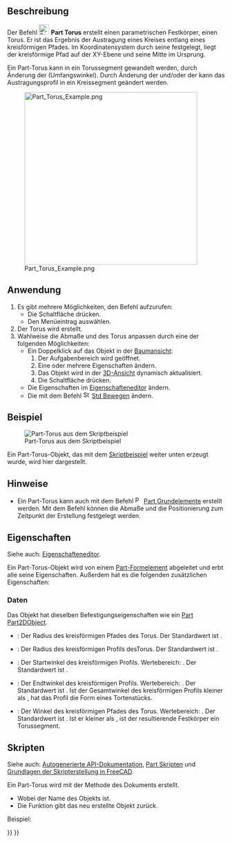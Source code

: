 <languages/>

{{Docnav/de
|[[Part_Cone/de|Kegel]]
|[[Part_Tube/de|Rohr]]
|[[Part_Workbench/de|Part]]
|IconL=Part_Cone.svg
|IconR=Part_Tube.svg
|IconC=Workbench_Part.svg
}}

{{GuiCommand/de
|Name=Part Torus
|Name/de=Part Torus
|MenuLocation=Part → Grundkörper → Torus
|Workbenches=[[Part_Workbench/de|Part]]
|SeeAlso=[[Part_Primitives/de|Part Grundelemente]]
}}

<span id="Description"></span>
==Beschreibung==

Der Befehl [[Image:Part_Torus.svg|24px]] '''Part Torus''' erstellt einen parametrischen Festkörper, einen Torus. Er ist das Ergebnis der Austragung eines Kreises entlang eines kreisförmigen Pfades. Im Koordinatensystem durch seine {{PropertyData/de|Placement}} festgelegt, liegt der kreisförmige Pfad auf der XY-Ebene und seine Mitte im Ursprung.

Ein Part-Torus kann in ein Torussegment gewandelt werden, durch Änderung der {{PropertyData/de|Angle3}} (Umfangswinkel). Durch Änderung der {{PropertyData/de|Angle1}} und/oder der {{PropertyData/de|Angle2}} kann das Austragungsprofil in ein Kreissegment geändert werden.

[[Image:Part_Torus_Example.png|400px]]

<span id="Usage"></span>
==Anwendung==

# Es gibt mehrere Möglichkeiten, den Befehl aufzurufen:
#* Die Schaltfläche {{Button|[[Image:Part_Torus.svg|16px]] [[Part_Torus/de|Torus]]}} drücken.
#* Den Menüeintrag {{MenuCommand|Part → Grundkörper → [[Image:Part_Torus.svg|16px]] Torus}} auswählen.
# Der Torus wird erstellt.
# Wahlweise die Abmaße und {{PropertyData/de|Placement}} des Torus anpassen durch eine der folgenden Möglichkeiten:
#* Ein Doppelklick auf das Objekt in der [[Tree_view/de|Baumansicht]]:
#*# Der Aufgabenbereich {{MenuCommand|Geometrische Grundelemente}} wird geöffnet.
#*# Eine oder mehrere Eigenschaften ändern.
#*# Das Objekt wird in der [[3D_view/de|3D-Ansicht]] dynamisch aktualisiert.
#*# Die Schaltfläche {{Button|OK}} drücken.
#* Die Eigenschaften im [[Property_editor/de|Eigenschafteneditor]] ändern.
#* Die {{PropertyData/de|Placement}} mit dem Befehl [[Image:Std_TransformManip.svg|16px]] [[Std_TransformManip/de|Std Bewegen]] ändern.

<span id="Example"></span>
==Beispiel==

[[Image:Part_Torus_Scripting_Example.png|thumb|Part-Torus aus dem Skriptbeispiel]]

Ein Part-Torus-Objekt, das mit dem [[#Skripten|Skriptbeispiel]] weiter unten erzeugt wurde, wird hier dargestellt.

<span id="Notes"></span>
==Hinweise==

* Ein Part-Torus kann auch mit dem Befehl [[Image:Part_Primitives.svg|16px]] [[Part_Primitives/de|Part Grundelemente]] erstellt werden. Mit dem Befehl können die Abmaße und die Positionierung zum Zeitpunkt der Erstellung festgelegt werden.

<span id="Properties"></span>
==Eigenschaften==

Siehe auch: [[Property_editor/de|Eigenschafteneditor]].

Ein Part-Torus-Objekt wird von einem [[Part_Feature/de|Part-Formelement]] abgeleitet und erbt alle seine Eigenschaften. Außerdem hat es die folgenden zusätzlichen Eigenschaften:

<span id="Data"></span>
===Daten===

{{TitleProperty|Attachment}}

Das Objekt hat dieselben Befestigungseigenschaften wie ein [[Part_Part2DObject/de#Daten|Part Part2DObject]].

{{TitleProperty|Torus}}

* {{PropertyData/de|Radius1|Length}}: Der Radius des kreisförmigen Pfades des Torus. Der Standardwert ist {{Value|10mm}}.
* {{PropertyData/de|Radius2|Length}}: Der Radius des kreisförmigen Profils desTorus. Der Standardwert ist {{Value|2mm}}.
* {{PropertyData/de|Angle1|Angle}}: Der Startwinkel des kreisförmigen Profils. Wertebereich: {{Value|-180° &lt;&#61; Wert &lt;&#61; 180°}}. Der Standardwert ist {{Value|-180°}}.
* {{PropertyData/de|Angle2|Angle}}: Der Endtwinkel des kreisförmigen Profils. Wertebereich: {{Value|-180° &lt;&#61; Wert &lt;&#61; 180°}}. Der Standardwert ist {{Value|180°}}. Ist der Gesamtwinkel des kreisförmigen Profils kleiner als {{Value|360°}}, hat das Profil die Form eines Tortenstücks.
* {{PropertyData/de|Angle3|Angle}}: Der Winkel des  kreisförmigen Pfades des Torus. Wertebereich: {{Value|0° &lt; Wert &lt;&#61; 360°}}. Der Standardwert ist {{Value|360°}}. Ist er kleiner als {{Value|360°}}, ist der resultierende Festkörper ein Torussegment.

<span id="Scripting"></span>
==Skripten==

Siehe auch: [https://freecad.github.io/SourceDoc/ Autogenerierte API-Dokumentation], [[Part_scripting/de|Part Skripten]] und [[FreeCAD_Scripting_Basics/de|Grundlagen der Skripterstellung in FreeCAD]].

Ein Part-Torus wird mit der Methode {{incode|addObject()}} des Dokuments erstellt.

{{Code|code=
torus = FreeCAD.ActiveDocument.addObject("Part::Torus", "myTorus")
}}

* Wobei {{Incode|"myTorus"}} der Name des Objekts ist.
* Die Funktion gibt das neu erstellte Objekt zurück.

Beispiel:

{{Code|code=
import FreeCAD as App

doc = App.activeDocument()

torus = doc.addObject("Part::Torus", "myTorus")
torus.Radius1 = 20
torus.Radius2 = 10
torus.Angle1 = -90
torus.Angle2 = 45
torus.Angle3 = 270
torus.Placement = App.Placement(App.Vector(1, 2, 3), App.Rotation(30, 45, 10))

doc.recompute()
}}


{{Docnav/de
|[[Part_Cone/de|Kegel]]
|[[Part_Tube/de|Rohr]]
|[[Part_Workbench/de|Part]]
|IconL=Part_Cone.svg
|IconR=Part_Tube.svg
|IconC=Workbench_Part.svg
}}

{{Part_Tools_navi{{#translation:}}}}
{{Userdocnavi{{#translation:}}}}